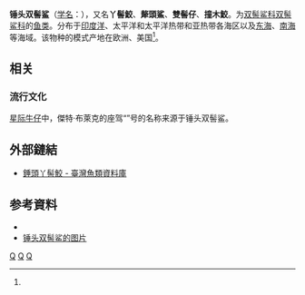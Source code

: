 {{Speciesbox 
| taxon = Sphyrna zygaena
| status = VU
| status_system = IUCN3.1
| status_ref = <ref name="iucn">{{Cite iucn | author = Casper, B.M. | author2 = A. Domingo | author3 = N. Gaibor | author4 = M.R. Heupel | author5 = E. Kotas | author6 = A.F. Lamónaca | author7 = J.C. Pérez-Jimenez | author8 = C. Simpfendorfer | author9 = W.D. Smith | author10 = J.D. Stevens | display-authors = etal | title = ''Sphyrna zygaena'' | volume = 2005 | page = e.T39388A10193797 | date = 2005 | doi = 10.2305/IUCN.UK.2005.RLTS.T39388A10193797.en }}</ref>
| image = Sphyrna zygaena noaa.jpg
| binomial_authority = ([[卡尔·林奈|Linnaeus]], 1758)<ref name='id5190'>{{cite web| url =http://www.bioinfo.cn/db05/BjdwSpecies.php?action=view&id=5190| title =锤头双髻鲨| work =《中国动物物种编目数据库》| publisher =中国科学院微生物研究所| author =中国科学院动物研究所| accessdate =2009-04-11| deadurl =yes| archiveurl =https://web.archive.org/web/20160305034023/http://www.bioinfo.cn/db05/BjdwSpecies.php?action=view&id=5190| archivedate =2016-03-05}}</ref>
| synonyms = *''Squalis pictus''* <small>Blainville, 1816</small>
*''Squalus carolinensis''* <small>Blainville, 1816</small>
*''Squalus zygaena'' <small>[[卡尔·林奈|Linnaeus]], 1758</small>
*''Zygaena malleus'' <small>Valenciennes, 1822</small>
*''Zygaena subarcuata'' <small>Storer, 1848</small>
*''Zygaena vulgaris '' <small>Cloquet, 1830</small>
}}

'''锤头双髻鲨'''（[[学名|学名]]：{{lang|la|''Sphyrna zygaena''}}），又名'''丫髻鮫'''、'''犛頭鯊'''、'''雙髻仔'''、'''撞木鮫'''。为[[双髻鲨科|双髻鲨科]][[双髻鲨科|双髻鲨科]]的[[鱼|鱼类]]。分布于[[印度洋|印度洋]]、太平洋和太平洋热带和亚热带各海区以及[[东海|东海]]、[[南海|南海]]等海域。该物种的模式产地在欧洲、美国<ref name='id5190'/>。

== 相关 ==

=== 流行文化 ===

[[星际牛仔|星际牛仔]]中，傑特·布萊克的座驾“{{nihongo|锤头|ハンマーヘッド|Hammerhead}}”号的名称来源于锤头双髻鲨。

== 外部鏈結 ==
* [http://fishdb.sinica.edu.tw/chi/species.php?id=383090 錘頭丫髻鮫 - 臺灣魚類資料庫]

== 参考資料 ==
{{reflist}}
{{refbegin}}
* {{TaiBNET| zh=丫髻鮫 | id=383090 | binomial=Sphyrna zygaena | authority=Linnaeus, 1758 | var= | accessdate=2013-01-24}}
* [http://www.zoofirma.ru/images/stories/2012/05/12/ryba-molot13.jpg 锤头双髻鲨的图片]
{{refend}}

{{taxonbar}}

[[Category:双髻鲨科|Q]]
[[Category:1758年描述的魚類|Q]]
[[Category:_卡尔·林奈命名的生物分类|Q]]